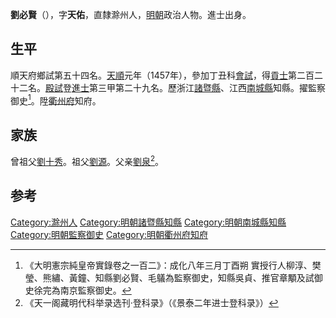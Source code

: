 {{Otheruses|other=名为刘天佑的其他人物|刘天佑}}

'''劉必賢'''（{{bd|1418年||？}}），字'''天佑'''，直隸滁州人，[[明朝|明朝]]政治人物。進士出身。

==生平==
順天府鄉試第五十四名。[[天顺_(明朝)|天順]]元年（1457年），參加丁丑科[[會試|會試]]，得[[貢士|貢士]]第二百二十二名。[[殿試|殿試]]登[[進士|進士]]第三甲第二十九名。歷浙江[[諸暨縣|諸暨縣]]、江西[[南城縣|南城縣]]知縣。擢監察御史<ref>《大明憲宗純皇帝實錄卷之一百二》：成化八年三月丁酉朔 實授行人柳淳、樊瑩、熊繡、黃鐘、知縣劉必賢、毛鸃為監察御史，知縣吳貞、推官章顒及試御史徐完為南京監察御史。</ref>。陞[[衢州府|衢州府]]知府。

==家族==
曾祖父[[劉十秀|劉十秀]]。祖父[[劉源|劉源]]。父亲[[劉泉|劉泉]]<ref>《天一阁藏明代科举录选刊·登科录》（《景泰二年进士登科录》）</ref>。

==参考==
{{reflist}}

{{天順元年丁丑科殿試金榜}}

{{Authority control}}

{{DEFAULTSORT:Liu刘}}
[[Category:滁州人|Category:滁州人]]
[[Category:明朝諸暨縣知縣|Category:明朝諸暨縣知縣]]
[[Category:明朝南城縣知縣|Category:明朝南城縣知縣]]
[[Category:明朝監察御史|Category:明朝監察御史]]
[[Category:明朝衢州府知府|Category:明朝衢州府知府]]


{{明朝人物小作品}}